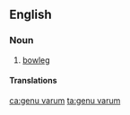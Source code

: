 ==English==

===Noun===
{{wikipedia}}
{{en-noun|-}}

# {{lb|en|medical}} [[bowleg]]

====Translations====
{{trans-see|bowleg}}

[[ca:genu varum]]
[[ta:genu varum]]